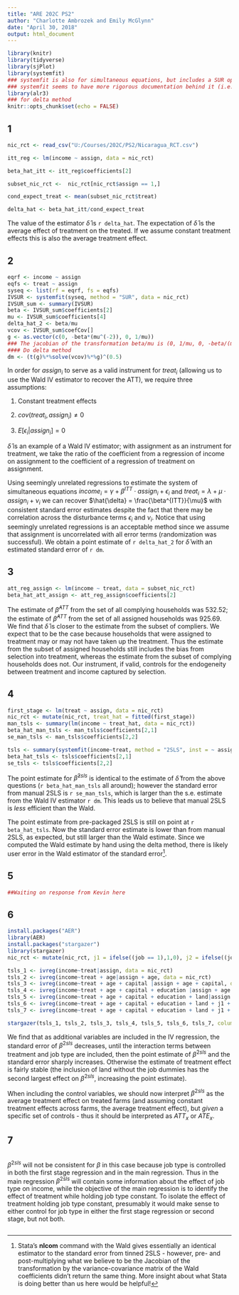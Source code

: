 ```yaml
---
title: "ARE 202C PS2"
author: "Charlotte Ambrozek and Emily McGlynn"
date: "April 30, 2018"
output: html_document
---
```


```r
library(knitr)
library(tidyverse)
library(sjPlot)
library(systemfit)
### systemfit is also for simultaneous equations, but includes a SUR option
### systemfit seems to have more rigorous documentation behind it (i.e. pubs in journal of statistical software), let's use that one (sem is also an option)
library(alr3)
### for delta method
knitr::opts_chunk$set(echo = FALSE)
```

## 1

```r
nic_rct <- read_csv("U:/Courses/202C/PS2/Nicaragua_RCT.csv")

itt_reg <- lm(income ~ assign, data = nic_rct)

beta_hat_itt <- itt_reg$coefficients[2]

subset_nic_rct <-  nic_rct[nic_rct$assign == 1,]

cond_expect_treat <- mean(subset_nic_rct$treat)

delta_hat <- beta_hat_itt/cond_expect_treat
```
The value of the estimator $\hat{\delta}$ is `r delta_hat`. The expectation of $\hat{\delta}$ is the average effect of treatment on the treated. If we assume constant treatment effects this is also the average treatment effect.

## 2
```r
eqrf <- income ~ assign
eqfs <- treat ~ assign
syseq <- list(rf = eqrf, fs = eqfs)
IVSUR <- systemfit(syseq, method = "SUR", data = nic_rct)
IVSUR_sum <- summary(IVSUR)
beta <- IVSUR_sum$coefficients[2]
mu <- IVSUR_sum$coefficients[4]
delta_hat_2 <- beta/mu
vcov <- IVSUR_sum$coefCov[]
g <- as.vector(c(0, -beta*(mu^(-2)), 0, 1/mu))
### The jacobian of the transformation beta/mu is (0, 1/mu, 0, -beta/(mu^2))
#### Do delta method
dm <- (t(g)%*%solve(vcov)%*%g)^(0.5)
```
In order for $assign_i$ to serve as a valid instrument for $treat_i$ (allowing us to use the Wald IV estimator to recover the ATT), we require three assumptions:

1. Constant treatment effects

2. $cov(treat_i, assign_i) \neq 0$

3. $E[\epsilon_i | assign_i] = 0$

$\hat{\delta}$ is an example of a Wald IV estimator; with assignment as an instrument for treatment, we take the ratio of the coefficient from a regression of income on assignment to the coefficient of a regression of treatment on assignment.

Using seemingly unrelated regressions to estimate the system of simultaneous equations $income_i = \gamma + \beta^{ITT}\cdot assign_i +\epsilon_i$ and $treat_i = \lambda + \mu \cdot assign_i + \nu_i$ we can recover $\hat{\delta} = \frac{\beta^{ITT}}{\mu}$ with consistent standard error estimates despite the fact that there may be correlation across the disturbance terms $\epsilon_i$ and $\nu_i$. Notice that using seemingly unrelated regressions is an acceptable method since we assume that assignment is uncorrelated with all error terms (randomization was successful). We obtain a point estimate of `r delta_hat_2` for $\hat{\delta}$ with an estimated standard error of `r dm`.

## 3
```r
att_reg_assign <- lm(income ~ treat, data = subset_nic_rct)
beta_hat_att_assign <- att_reg_assign$coefficients[2]
```
The estimate of $\hat{\beta}^{ATT}$ from the set of all complying households was 532.52; the estimate of $\hat{\beta}^{ATT}$ from the set of all assigned households was 925.69. We find that $\hat{\delta}$ is closer to the estimate from the subset of compliers. We expect that to be the case because households that were assigned to treatment may or may not have taken up the treatment. Thus the estimate from the subset of assigned households still includes the bias from selection into treatment, whereas the estimate from the subset of complying households does not. Our instrument, if valid, controls for the endogeneity between treatment and income captured by selection.

## 4
```r
first_stage <- lm(treat ~ assign, data = nic_rct)
nic_rct <- mutate(nic_rct, treat_hat = fitted(first_stage))
man_tsls <- summary(lm(income ~ treat_hat, data = nic_rct))
beta_hat_man_tsls <- man_tsls$coefficients[2,1]
se_man_tsls <- man_tsls$coefficients[2,2]

tsls <- summary(systemfit(income~treat, method = "2SLS", inst = ~ assign, data = nic_rct))
beta_hat_tsls <- tsls$coefficients[2,1]
se_tsls <- tsls$coefficients[2,2]
```
The point estimate for $\hat{\beta}^{2sls}$ is identical to the estimate of $\hat{\delta}$ from the above questions (`r beta_hat_man_tsls` all around); however the standard error from manual 2SLS is `r se_man_tsls`, which is larger than the s.e. estimate from the Wald IV estimator `r dm`. This leads us to believe that manual 2SLS is *less* efficient than the Wald.

The point estimate from pre-packaged 2SLS is still on point at `r beta_hat_tsls`. Now the standard error estimate is lower than from manual 2SLS, as expected, but still larger than the Wald estimate. Since we computed the Wald estimate by hand using the delta method, there is likely user error in the Wald estimator of the standard error[^1].

[^1]: Stata's **nlcom** command with the Wald gives essentially an identical estimator to the standard error from tinned 2SLS - however, pre- and post-multiplying what we believe to be the Jacobian of the transformation by the variance-covariance matrix of the Wald coefficients didn't return the same thing. More insight about what Stata is doing better than us here would be helpful!

## 5

```r
##Waiting on response from Kevin here
```

## 6
```r
install.packages("AER")
library(AER)
install.packages("stargazer")
library(stargazer)
nic_rct <- mutate(nic_rct, j1 = ifelse((job == 1),1,0), j2 = ifelse((job == 2),1,0), j3 = ifelse((job == 3),1,0), tj1 = (treat * j1), tj2 = (treat * j2), tj3 = (treat * j3))

tsls_1 <- ivreg(income~treat|assign, data = nic_rct)
tsls_2 <- ivreg(income~treat + age|assign + age, data = nic_rct) 
tsls_3 <- ivreg(income~treat + age + capital |assign + age + capital, data = nic_rct)
tsls_4 <- ivreg(income~treat + age + capital + education |assign + age + capital + education, data = nic_rct)
tsls_5 <- ivreg(income~treat + age + capital + education + land|assign + age + capital + education + land, data = nic_rct)
tsls_6 <- ivreg(income~treat + age + capital + education + land + j1 + j2 + j3|assign + age + capital + education + land + j1 + j2 + j3, data = nic_rct) 
tsls_7 <- ivreg(income~treat + age + capital + education + land + j1 + j2 + j3 + tj1 + tj2 + tj3|assign + age + capital + education + land + j1 + j2 + j3 + tj1 + tj2 + tj3, data = nic_rct)

stargazer(tsls_1, tsls_2, tsls_3, tsls_4, tsls_5, tsls_6, tsls_7, column.sep.width = ".25pt", omit = "Constant", omit.stat = "all")

```

We find that as additional variables are included in the IV regression, the standard error of $\beta^{2sls}$ decreases, until the interaction terms between treatment and job type are included, then the point estimate of $\beta^{2sls}$ and the standard error sharply increases. Otherwise the estimate of treatment effect is fairly stable (the inclusion of land without the job dummies has the second largest effect on $\beta^{2sls}$, increasing the point estimate).

When including the control variables, we should now interpret $\beta^{2sls}$ as the average treatment effect on treated farms (and assuming constant treatment effects across farms, the average treatment effect), but *given* a specific set of controls - thus it should be interpreted as $ATT_x$ or $ATE_x$.  

## 7
```r


```
$\beta^{2sls}$ will not be consistent for $\beta$ in this case because job type is controlled in both the first stage regression and in the main regression. Thus in the main regression $\beta^{2sls}$ will contain some information about the effect of job type on income, while the objective of the main regression is to identify the effect of treatment while holding job type constant. To isolate the effect of treatment holding job type constant, presumably it would make sense to either control for job type in either the first stage regression or second stage, but not both. 




```r
```
